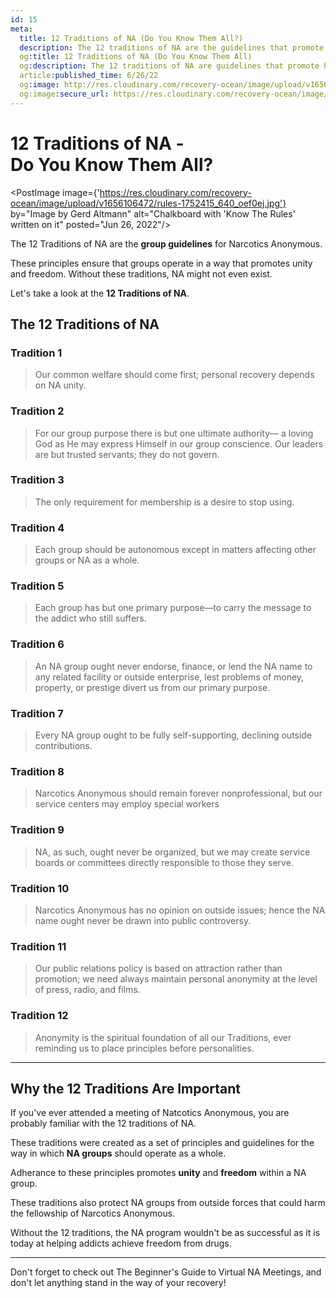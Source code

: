 ```yaml
---
id: 15
meta:
  title: 12 Traditions of NA (Do You Know Them All?)
  description: The 12 traditions of NA are the guidelines that promote harmony and success for groups in Narcotics Anonymous.
  og:title: 12 Traditions of NA (Do You Know Them All)
  og:description: The 12 traditions of NA are guidelines that promote harmony and success for groups in Narcotics Anonymous.
  article:published_time: 6/26/22
  og:image: http://res.cloudinary.com/recovery-ocean/image/upload/v1656106472/rules-1752415_640_oef0ej.jpg
  og:image:secure_url: https://res.cloudinary.com/recovery-ocean/image/upload/v1656106472/rules-1752415_640_oef0ej.jpg
---
```


# 12 Traditions of NA -<br/> Do You Know Them All?
<PostImage image={'https://res.cloudinary.com/recovery-ocean/image/upload/v1656106472/rules-1752415_640_oef0ej.jpg'} by="Image by Gerd Altmann" alt="Chalkboard with 'Know The Rules' written on it" posted="Jun 26, 2022"/>

The 12 Traditions of NA are the **group guidelines** for Narcotics Anonymous. 

These principles ensure that groups operate in a way that promotes unity and freedom. Without these traditions, NA might not even exist.

Let's take a look at the **12 Traditions of NA**.

## The 12 Traditions of NA

### Tradition 1
> Our common welfare should come first; personal recovery
depends on NA unity.

### Tradition 2
> For our group purpose there is but one ultimate authority—
a loving God as He may express Himself in our group
conscience. Our leaders are but trusted servants; they do
not govern.

### Tradition 3
> The only requirement for membership is a desire to stop using.

### Tradition 4
> Each group should be autonomous except in matters
affecting other groups or NA as a whole.

### Tradition 5
> Each group has but one primary purpose—to carry the
message to the addict who still suffers.

### Tradition 6
> An NA group ought never endorse, finance, or lend the NA
name to any related facility or outside enterprise, lest
problems of money, property, or prestige divert us from our
primary purpose.

### Tradition 7
> Every NA group ought to be fully self-supporting, declining
outside contributions.

### Tradition 8
>  Narcotics Anonymous should remain forever nonprofessional,
but our service centers may employ special workers

### Tradition 9
>  NA, as such, ought never be organized, but we may create
service boards or committees directly responsible to those
they serve.

### Tradition 10
> Narcotics Anonymous has no opinion on outside issues; hence
the NA name ought never be drawn into public controversy.

### Tradition 11
> Our public relations policy is based on attraction rather than
promotion; we need always maintain personal anonymity at
the level of press, radio, and films.

### Tradition 12
> Anonymity is the spiritual foundation of all our Traditions,
ever reminding us to place principles before personalities.

<hr />

## Why the 12 Traditions Are Important

If you've ever attended a meeting of Natcotics Anonymous, you are probably familiar with the 12 traditions of NA. 

These traditions were created as a set of principles and guidelines for the way in which **NA groups** should operate as a whole. 

Adherance to these principles promotes **unity** and **freedom** within a NA group. 

These traditions also protect NA groups from outside forces that could harm the fellowship of Narcotics Anonymous. 

Without the 12 traditions, the NA program wouldn't be as successful as it is today at helping addicts achieve freedom from drugs.

<hr />

Don't forget to check out <Link to='/blog/na/virtual-na-meetings-beginners-guide'>The Beginner's Guide to Virtual NA Meetings</Link>, and don't let anything stand in the way of your recovery!